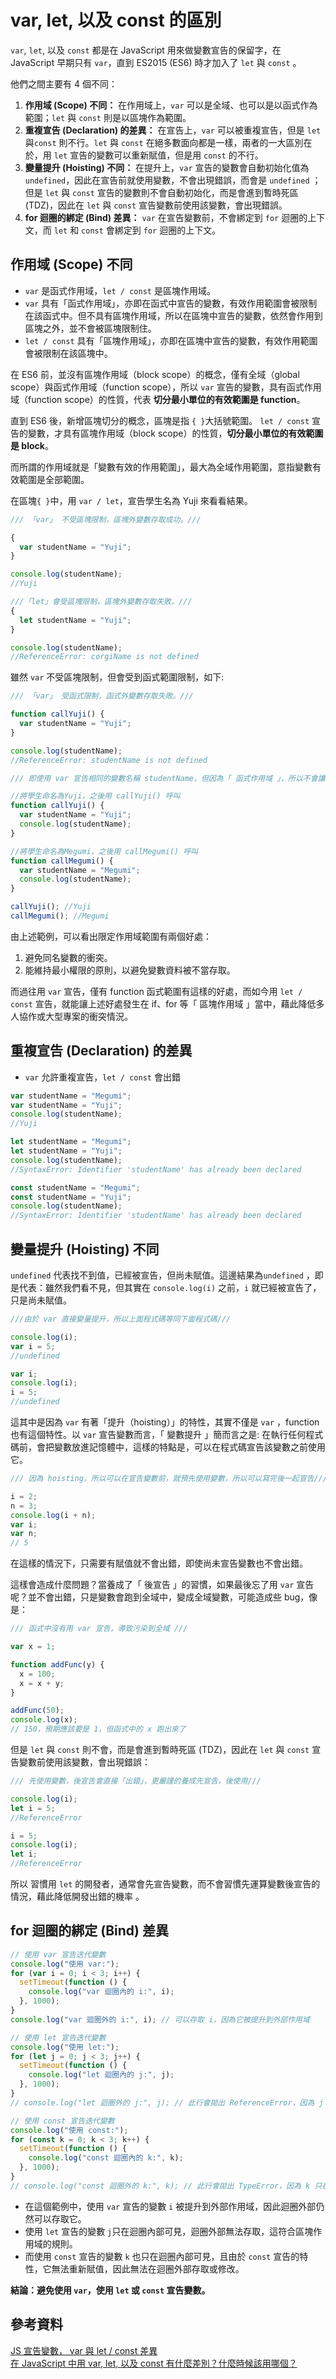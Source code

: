 # var, let, 以及 const 的區別

`var`, `let`, 以及 `const` 都是在 JavaScript 用來做變數宣告的保留字，在 JavaScript 早期只有 `var`，直到 ES2015 (ES6) 時才加入了 `let` 與 `const` 。

他們之間主要有 4 個不同：

1. **作用域 (Scope) 不同：** 在作用域上，`var` 可以是全域、也可以是以函式作為範圍；`let` 與 `const` 則是以區塊作為範圍。
2. **重複宣告 (Declaration) 的差異：** 在宣告上，`var` 可以被重複宣告，但是 `let` 與`const` 則不行。`let` 與 `const` 在絕多數面向都是一樣，兩者的一大區別在於，用 `let` 宣告的變數可以重新賦值，但是用 `const` 的不行。
3. **變量提升 (Hoisting) 不同：** 在提升上，`var` 宣告的變數會自動初始化值為 `undefined`，因此在宣告前就使用變數，不會出現錯誤，而會是 `undefined` ；但是 `let` 與 `const` 宣告的變數則不會自動初始化，而是會進到暫時死區 (TDZ)，因此在 `let` 與 `const` 宣告變數前使用該變數，會出現錯誤。
4. **for 迴圈的綁定 (Bind) 差異：** `var` 在宣告變數前，不會綁定到 `for` 迴圈的上下文，而 `let` 和 `const` 會綁定到 `for` 迴圈的上下文。

## 作用域 (Scope) 不同

- `var` 是函式作用域，`let / const` 是區塊作用域。
- `var` 具有「函式作用域」，亦即在函式中宣告的變數，有效作用範圍會被限制在該函式中。但不具有區塊作用域，所以在區塊中宣告的變數，依然會作用到區塊之外，並不會被區塊限制住。
- `let / const` 具有「區塊作用域」，亦即在區塊中宣告的變數，有效作用範圍會被限制在該區塊中。

在 ES6 前，並沒有區塊作用域（block scope）的概念，僅有全域（global scope）與函式作用域（function scope），所以 `var` 宣告的變數，具有函式作用域（function scope）的性質，代表 **切分最小單位的有效範圍是 function**。

直到 ES6 後，新增區塊切分的概念，區塊是指 `{ }`大括號範圍。 `let / const` 宣告的變數，才具有區塊作用域（block scope）的性質，**切分最小單位的有效範圍是 block**。

而所謂的作用域就是「變數有效的作用範圍」，最大為全域作用範圍，意指變數有效範圍是全部範圍。

在區塊`{ }`中，用 `var / let`，宣告學生名為 Yuji 來看看結果。

```js
/// 「var」 不受區塊限制，區塊外變數存取成功。///

{
  var studentName = "Yuji";
}

console.log(studentName);
//Yuji
```

```js
///「let」會受區塊限制，區塊外變數存取失敗。///
{
  let studentName = "Yuji";
}

console.log(studentName);
//ReferenceError: corgiName is not defined
```

雖然 `var` 不受區塊限制，但會受到函式範圍限制，如下:

```js
/// 「var」 受函式限制，函式外變數存取失敗。///

function callYuji() {
  var studentName = "Yuji";
}

console.log(studentName);
//ReferenceError: studentName is not defined
```

```js
/// 即使用 var 宣告相同的變數名稱 studentName，但因為「 函式作用域 」，所以不會讓同名變數衝突。 ///

//將學生命名為Yuji，之後用 callYuji() 呼叫
function callYuji() {
  var studentName = "Yuji";
  console.log(studentName);
}

//將學生命名為Megumi，之後用 callMegumi() 呼叫
function callMegumi() {
  var studentName = "Megumi";
  console.log(studentName);
}

callYuji(); //Yuji
callMegumi(); //Megumi
```

由上述範例，可以看出限定作用域範圍有兩個好處：

1. 避免同名變數的衝突。
2. 能維持最小權限的原則，以避免變數資料被不當存取。

而過往用 `var` 宣告，僅有 function 函式範圍有這樣的好處，而如今用 `let / const` 宣告，就能讓上述好處發生在 if、for 等「 區塊作用域 」當中，藉此降低多人協作或大型專案的衝突情況。

## 重複宣告 (Declaration) 的差異

- `var` 允許重複宣告，`let / const` 會出錯

```js
var studentName = "Megumi";
var studentName = "Yuji";
console.log(studentName);
//Yuji

let studentName = "Megumi";
let studentName = "Yuji";
console.log(studentName);
//SyntaxError: Identifier 'studentName' has already been declared

const studentName = "Megumi";
const studentName = "Yuji";
console.log(studentName);
//SyntaxError: Identifier 'studentName' has already been declared
```

## 變量提升 (Hoisting) 不同

`undefined` 代表找不到值，已經被宣告，但尚未賦值。這邊結果為`undefined` ，即是代表：雖然我們看不見，但其實在 `console.log(i)` 之前，`i` 就已經被宣告了，只是尚未賦值。

```js
///由於 var 直接變量提升，所以上面程式碼等同下面程式碼///

console.log(i);
var i = 5;
//undefined

var i;
console.log(i);
i = 5;
//undefined
```

這其中是因為 `var` 有著「提升（hoisting）」的特性，其實不僅是 `var` ，function 也有這個特性。以 `var` 宣告變數而言，「 變數提升 」簡而言之是: 在執行任何程式碼前，會把變數放進記憶體中，這樣的特點是，可以在程式碼宣告該變數之前使用它。

```js
/// 因為 hoisting，所以可以在宣告變數前，就預先使用變數，所以可以寫完後一起宣告///

i = 2;
n = 3;
console.log(i + n);
var i;
var n;
// 5
```

在這樣的情況下，只需要有賦值就不會出錯，即使尚未宣告變數也不會出錯。

這樣會造成什麼問題？當養成了「 後宣告 」的習慣，如果最後忘了用 `var` 宣告呢？並不會出錯，只是變數會跑到全域中，變成全域變數，可能造成些 bug，像是：

```js
/// 函式中沒有用 var 宣告，導致污染到全域 ///

var x = 1;

function addFunc(y) {
  x = 100;
  x = x + y;
}

addFunc(50);
console.log(x);
// 150，預期應該要是 1，但函式中的 x 跑出來了
```

但是 `let` 與 `const` 則不會，而是會進到暫時死區 (TDZ)，因此在 `let` 與 `const` 宣告變數前使用該變數，會出現錯誤：

```js
/// 先使用變數，後宣告會直接「出錯」，更嚴謹的養成先宣告，後使用///

console.log(i);
let i = 5;
//ReferenceError

i = 5;
console.log(i);
let i;
//ReferenceError
```

所以 習慣用 `let` 的開發者，通常會先宣告變數，而不會習慣先運算變數後宣告的情況，藉此降低開發出錯的機率 。

## for 迴圈的綁定 (Bind) 差異

```js
// 使用 var 宣告迭代變數
console.log("使用 var:");
for (var i = 0; i < 3; i++) {
  setTimeout(function () {
    console.log("var 迴圈內的 i:", i);
  }, 1000);
}
console.log("var 迴圈外的 i:", i); // 可以存取 i，因為它被提升到外部作用域

// 使用 let 宣告迭代變數
console.log("使用 let:");
for (let j = 0; j < 3; j++) {
  setTimeout(function () {
    console.log("let 迴圈內的 j:", j);
  }, 1000);
}
// console.log("let 迴圈外的 j:", j); // 此行會拋出 ReferenceError，因為 j 只在迴圈內可見

// 使用 const 宣告迭代變數
console.log("使用 const:");
for (const k = 0; k < 3; k++) {
  setTimeout(function () {
    console.log("const 迴圈內的 k:", k);
  }, 1000);
}
// console.log("const 迴圈外的 k:", k); // 此行會拋出 TypeError，因為 k 只在迴圈內可見且不可重新賦值
```

- 在這個範例中，使用 `var` 宣告的變數 `i` 被提升到外部作用域，因此迴圈外部仍然可以存取它。
- 使用 `let` 宣告的變數 `j`只在迴圈內部可見，迴圈外部無法存取，這符合區塊作用域的規則。
- 而使用 `const` 宣告的變數 `k` 也只在迴圈內部可見，且由於 `const` 宣告的特性，它無法重新賦值，因此無法在迴圈外部存取或修改。

**結論：避免使用 `var`，使用 `let` 或 `const` 宣告變數。**

## 參考資料

[JS 宣告變數， var 與 let / const 差異](https://www.programfarmer.com/articles/2020/javascript-var-let-const-for-loop)\
[在 JavaScript 中用 var, let, 以及 const 有什麼差別？什麼時候該用哪個？](https://www.explainthis.io/zh-hant/swe/js-var-let-const-in-javascript)
